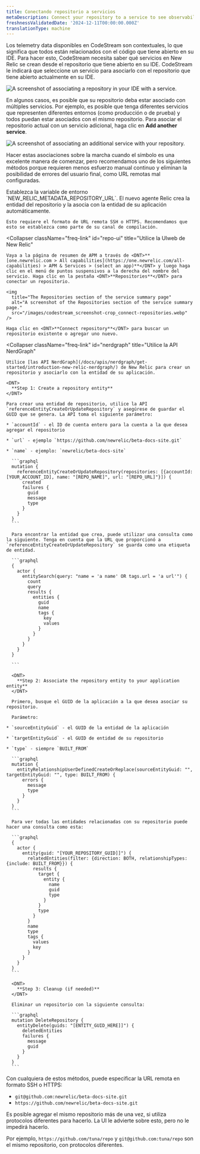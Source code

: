 ```yaml
---
title: Conectando repositorio a servicios
metaDescription: Connect your repository to a service to see observability.
freshnessValidatedDate: '2024-12-11T00:00:00.000Z'
translationType: machine
---
```


Los telemetry data disponibles en CodeStream son contextuales, lo que significa que todos están relacionados con el código que tiene abierto en su IDE. Para hacer esto, CodeStream necesita saber qué servicios en New Relic se crean desde el repositorio que tiene abierto en su IDE. CodeStream le indicará que seleccione un servicio para asociarlo con el repositorio que tiene abierto actualmente en su IDE.

<img
  title="Associate a repository in your IDE with a service."
  alt="A screenshot of associating a repository in your IDE with a service."
  src="/images/codestream_screenshot-crop_associate-repos-button.webp"
/>

En algunos casos, es posible que su repositorio deba estar asociado con múltiples servicios. Por ejemplo, es posible que tenga diferentes servicios que representen diferentes entornos (como producción o de prueba) y todos puedan estar asociados con el mismo repositorio. Para asociar el repositorio actual con un servicio adicional, haga clic en <DNT>**Add another service**</DNT>.

<img
  title="Associate an additional service with your repository."
  alt="A screenshot of associating an additional service with your repository."
  src="/images/codestream_screenshot-crop_associate-other-services.webp"
/>

Hacer estas asociaciones sobre la marcha cuando el símbolo es una excelente manera de comenzar, pero recomendamos uno de los siguientes métodos porque requieren menos esfuerzo manual continuo y eliminan la posibilidad de errores del usuario final, como URL remotas mal configuradas.

<CollapserGroup>
  <Collapser
    className="freq-link"
    id="env-var"
    title="Usar variable de entorno con APM (recomendado)"
  >
    Establezca la variable de entorno `NEW_RELIC_METADATA_REPOSITORY_URL`. El nuevo agente Relic <InlinePopover type="apm"/>crea la entidad del repositorio y la asocia con la entidad de su aplicación automáticamente.

    Esto requiere el formato de URL remota SSH o HTTPS. Recomendamos que esto se establezca como parte de su canal de compilación.
  </Collapser>

  <Collapser
    className="freq-link"
    id="repo-ui"
    title="Utilice la UIweb de New Relic"
  >
    Vaya a la página de resumen de APM a través de <DNT>**[one.newrelic.com > All capabilities](https://one.newrelic.com/all-capabilities) > APM & Services > (select an app)**</DNT> y luego haga clic en el menú de puntos suspensivos a la derecha del nombre del servicio. Haga clic en la pestaña <DNT>**Repositories**</DNT> para conectar un repositorio.

    <img
      title="The Repositories section of the service summary page"
      alt="A screenshot of the Repositories section of the service summary page."
      src="/images/codestream_screenshot-crop_connect-repositories.webp"
    />

    Haga clic en <DNT>**Connect repository**</DNT> para buscar un repositorio existente o agregar uno nuevo.
  </Collapser>

  <Collapser
    className="freq-link"
    id="nerdgraph"
    title="Utilice la API NerdGraph"
  >
    Utilice [las API NerdGraph](/docs/apis/nerdgraph/get-started/introduction-new-relic-nerdgraph/) de New Relic para crear un repositorio y asociarlo con la entidad de su aplicación.

    <DNT>
      **Step 1: Create a repository entity**
    </DNT>

    Para crear una entidad de repositorio, utilice la API `referenceEntityCreateOrUpdateRepository` y asegúrese de guardar el GUID que se genera. La API toma el siguiente parámetro:

    * `accountId` - el ID de cuenta entero para la cuenta a la que desea agregar el repositorio

    * `url` - ejemplo `https://github.com/newrelic/beta-docs-site.git`

    * `name` - ejemplo: `newrelic/beta-docs-site`

      ```graphql
      mutation {
        referenceEntityCreateOrUpdateRepository(repositories: [{accountId: [YOUR_ACCOUNT_ID], name: "[REPO_NAME]", url: "[REPO_URL]"}]) {
          created
          failures {
            guid
            message
            type
          }
        }
      }
      ```

      Para encontrar la entidad que crea, puede utilizar una consulta como la siguiente. Tenga en cuenta que la URL que proporcionó a `referenceEntityCreateOrUpdateRepository` se guarda como una etiqueta de entidad.

      ```graphql
      {
        actor {
          entitySearch(query: "name = 'a name' OR tags.url = 'a url'") {
            count
            query
            results {
              entities {
                guid
                name
                tags {
                  key
                  values
                }
              }
            }
          }
        }
      }

      ```

      <DNT>
        **Step 2: Associate the repository entity to your application entity**
      </DNT>

      Primero, busque el GUID de la aplicación a la que desea asociar su repositorio.

      Parámetro:

    * `sourceEntityGuid` - el GUID de la entidad de la aplicación

    * `targetEntityGuid` - el GUID de entidad de su repositorio

    * `type` - siempre `BUILT_FROM`

      ```graphql
      mutation {
        entityRelationshipUserDefinedCreateOrReplace(sourceEntityGuid: "", targetEntityGuid: "", type: BUILT_FROM) {
          errors {
            message
            type
          }
        }
      }
      ```

      Para ver todas las entidades relacionadas con su repositorio puede hacer una consulta como esta:

      ```graphql
      {
        actor {
          entity(guid: "[YOUR_REPOSITORY_GUID]]") {
            relatedEntities(filter: {direction: BOTH, relationshipTypes: {include: BUILT_FROM}}) {
              results {
                target {
                  entity {
                    name
                    guid
                    type
                  }
                }
                type
              }
            }
            name
            type
            tags {
              values
              key
            }
          }
        }
      }
      ```

      <DNT>
        **Step 3: Cleanup (if needed)**
      </DNT>

      Eliminar un repositorio con la siguiente consulta:

      ```graphql
      mutation DeleteRepository {
        entityDelete(guids: "[ENTITY_GUID_HERE]]") {
          deletedEntities
          failures {
            message
            guid
          }
        }
      }
      ```
  </Collapser>
</CollapserGroup>

Con cualquiera de estos métodos, puede especificar la URL remota en formato SSH o HTTPS&#x3A;

* `git@github.com:newrelic/beta-docs-site.git`
* `https://github.com/newrelic/beta-docs-site.git`

<Callout variant="caution">
  Es posible agregar el mismo repositorio más de una vez, si utiliza protocolos diferentes para hacerlo. La UI le advierte sobre esto, pero no le impedirá hacerlo.

  Por ejemplo, `https://github.com/tuna/repo` y `git@github.com:tuna/repo` son el mismo repositorio, con protocolos diferentes.
</Callout>
